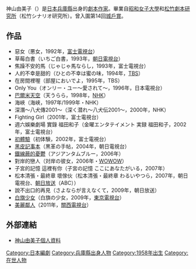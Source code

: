 {{blpsources|time=2015-08-19T08:12:53+00:00}}
{{Japanese|japanese=神山 由美子|kana=かみやま ゆみこ|romaji=Kamiyama Yumiko}}
神山由美子（{{bd|1958年|11月18日}}）是[[日本|日本]][[兵庫縣|兵庫縣]]出身的[[編劇|劇本作家]]。畢業自[[昭和女子大學|昭和女子大學]]和[[松竹劇本研究所|松竹劇本研究所]]（松竹シナリオ研究所）。曾入圍第14回[[城戶賞|城戶賞]]。

== 作品 ==
*惡女（悪女，1992年，[[富士電視台|富士電視台]]）
*草莓白書（いちご白書，1993年，[[朝日電視台|朝日電視台]]）
*焦躁不安的馬（じゃじゃ馬ならし，1993年，富士電視台）
*人的不幸是甜的（ひとの不幸は蜜の味，1994年，[[TBS|TBS]]）
*在房間裡喔（部屋においでよ，1995年，TBS）
*Only You（オンリー・ユー～愛されて～，1996年，日本電視台）
*[[巴爾米天空|巴爾米天空]]（天うらら，1998年，[[NHK|NHK]]）
*海峽（海峡，1997年/1999年・NHK）
*深潛～八犬傳2001～（深く潜れ～八犬伝2001～，2000年，NHK）
*Fighting Girl（2001年，富士電視台）
*週六娛樂劇場 實錄 福田和子（金曜エンタテイメント 実録 福田和子，2002年，富士電視台）
*[[初體驗|初體驗]]（初体験，2002年，富士電視台）
*[[黑皮記事本|黑皮記事本]]（黒革の手帖，2004年，朝日電視台）
*[[鐵線蕨的憂鬱|鐵線蕨的憂鬱]]（アジアンタムブルー，2006年）
*對岸的戀人（対岸の彼女，2006年・[[WOWOW|WOWOW]]）
*子宮的記憶 這裡有你（子宮の記憶 ここにあなたがいる，2007年）
*松本清張・最終章 壞傢伙（松本清張・最終章 わるいやつら，2007年，朝日電視台、[[朝日放送|朝日放送]]（ABC））
*說不出口的再見（さよならが言えなくて，2009年，朝日放送）
*[[白旗少女|白旗少女]]（白旗の少女，2009年，[[東京電視台|東京電視台]]）
*[[美麗鄰人|美麗鄰人]]（2011年，[[關西電視台|關西電視台]]）

== 外部連結 ==
*[http://www.allcinema.net/prog/show_p.php?num_p=271468 神山由美子個人資料] {{Wayback|url=http://www.allcinema.net/prog/show_p.php?num_p=271468 |date=20150706165208 }}

{{DEFAULTSORT:KAMUYAMA YUMIKO}}
[[Category:日本編劇|Category:日本編劇]]
[[Category:兵庫縣出身人物|Category:兵庫縣出身人物]]
[[Category:1958年出生|Category:1958年出生]]
[[Category:在世人物|Category:在世人物]]